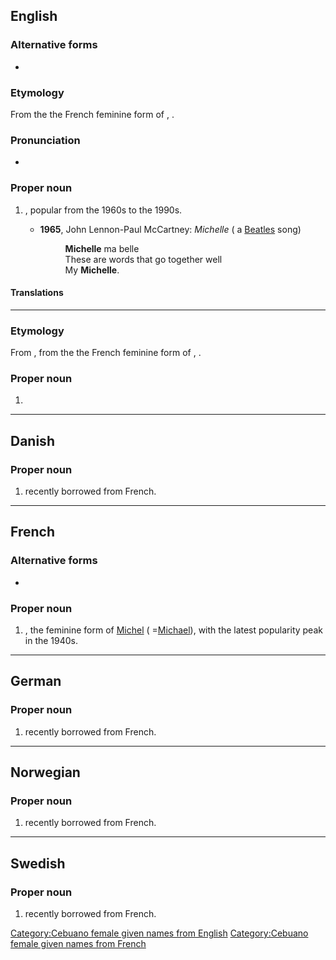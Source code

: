 ==English==

===Alternative forms===
* {{l|en|Michele}}

===Etymology===
From the the French feminine form of {{m|fr|Michel||Michael}}, {{etyl|he|en}} {{m|he|מיכאל||who is like God|tr=mikhál}}.

===Pronunciation===
* {{IPA|/mɪˈʃɛl/|lang=en}}

===Proper noun===
{{en-proper noun}}

# {{given name|female|from=Hebrew}}, popular from the 1960s to the 1990s.
#* '''1965''', John Lennon-Paul McCartney: ''Michelle'' ( a [[Beatles]] song)
#*: '''Michelle''' ma belle
#*: These are words that go together well
#*: My '''Michelle'''.

====Translations====
{{trans-see|female given name|Michaela}}

----

===Etymology===
From {{der|ceb|en|Michelle}}, from the the French feminine form of {{m|fr|Michel||Michael}}, {{der|ceb|he|מיכאל||who is like God|tr=mikhál}}.

===Proper noun===
{{head|ceb|noun}}

# {{given name|female|from=Hebrew|lang=ceb|dot=|A=a}}

[[Category:Cebuano female given names from English]]
[[Category:Cebuano female given names from French]]

----

==Danish==

===Proper noun===
{{head|da|proper noun}}

# {{given name|female|lang=da}} recently borrowed from French.

----

==French==

===Alternative forms===
* {{l|fr|Michèle}}

===Proper noun===
{{fr-proper noun|f}}

# {{given name|female|lang=fr}}, the feminine form of [[Michel]] ( =[[Michael]]), with the latest popularity peak in the 1940s.

----

==German==

===Proper noun===
{{de-proper noun|f}}

# {{given name|female|lang=de}} recently borrowed from French.

----

==Norwegian==

===Proper noun===
{{head|no|proper noun}}

# {{given name|female|lang=no}} recently borrowed from French.

----

==Swedish==

===Proper noun===
{{sv-proper noun|c}}

# {{given name|female|lang=sv}} recently borrowed from French.